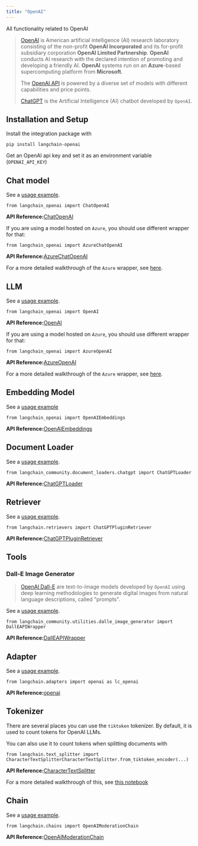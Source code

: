 ```yaml
---
title: "OpenAI"
---
```


All functionality related to OpenAI

> [OpenAI](https://en.wikipedia.org/wiki/OpenAI) is American artificial intelligence (AI) research laboratory consisting of the non-profit **OpenAI Incorporated** and its for-profit subsidiary corporation **OpenAI Limited Partnership**. **OpenAI** conducts AI research with the declared intention of promoting and developing a friendly AI. **OpenAI** systems run on an **Azure**-based supercomputing platform from **Microsoft**.
>
> The [OpenAI API](https://platform.openai.com/oss/models) is powered by a diverse set of models with different capabilities and price points.
>
> [ChatGPT](https://chat.openai.com) is the Artificial Intelligence (AI) chatbot developed by `OpenAI`.

## Installation and Setup

Install the integration package with

```
pip install langchain-openai
```

Get an OpenAI api key and set it as an environment variable (`OPENAI_API_KEY`)

## Chat model

See a [usage example](/oss/integrations/chat/openai).

```
from langchain_openai import ChatOpenAI
```

**API Reference:**[ChatOpenAI](https://python.langchain.com/api_reference/openai/chat_models/langchain_openai.chat_models.base.ChatOpenAI.html)

If you are using a model hosted on `Azure`, you should use different wrapper for that:

```
from langchain_openai import AzureChatOpenAI
```

**API Reference:**[AzureChatOpenAI](https://python.langchain.com/api_reference/openai/chat_models/langchain_openai.chat_models.azure.AzureChatOpenAI.html)

For a more detailed walkthrough of the `Azure` wrapper, see [here](/oss/integrations/chat/azure_chat_openai).

## LLM

See a [usage example](/oss/integrations/llms/openai).

```
from langchain_openai import OpenAI
```

**API Reference:**[OpenAI](https://python.langchain.com/api_reference/openai/llms/langchain_openai.llms.base.OpenAI.html)

If you are using a model hosted on `Azure`, you should use different wrapper for that:

```
from langchain_openai import AzureOpenAI
```

**API Reference:**[AzureOpenAI](https://python.langchain.com/api_reference/openai/llms/langchain_openai.llms.azure.AzureOpenAI.html)

For a more detailed walkthrough of the `Azure` wrapper, see [here](/oss/integrations/llms/azure_openai).

## Embedding Model

See a [usage example](/oss/integrations/text_embedding/openai)

```
from langchain_openai import OpenAIEmbeddings
```

**API Reference:**[OpenAIEmbeddings](https://python.langchain.com/api_reference/openai/embeddings/langchain_openai.embeddings.base.OpenAIEmbeddings.html)

## Document Loader

See a [usage example](/oss/integrations/document_loaders/chatgpt_loader).

```
from langchain_community.document_loaders.chatgpt import ChatGPTLoader
```

**API Reference:**[ChatGPTLoader](https://python.langchain.com/api_reference/community/document_loaders/langchain_community.document_loaders.chatgpt.ChatGPTLoader.html)

## Retriever

See a [usage example](/oss/integrations/retrievers/chatgpt-plugin).

```
from langchain.retrievers import ChatGPTPluginRetriever
```

**API Reference:**[ChatGPTPluginRetriever](https://python.langchain.com/api_reference/community/retrievers/langchain_community.retrievers.chatgpt_plugin_retriever.ChatGPTPluginRetriever.html)

## Tools

### Dall-E Image Generator

> [OpenAI Dall-E](https://openai.com/dall-e-3) are text-to-image models developed by `OpenAI` using deep learning methodologies to generate digital images from natural language descriptions, called "prompts".

See a [usage example](/oss/integrations/tools/dalle_image_generator).

```
from langchain_community.utilities.dalle_image_generator import DallEAPIWrapper
```

**API Reference:**[DallEAPIWrapper](https://python.langchain.com/api_reference/community/utilities/langchain_community.utilities.dalle_image_generator.DallEAPIWrapper.html)

## Adapter

See a [usage example](/oss/integrations/adapters/openai).

```
from langchain.adapters import openai as lc_openai
```

**API Reference:**[openai](https://python.langchain.com/api_reference/langchain/adapters/langchain.adapters.openai.openai.html)

## Tokenizer

There are several places you can use the `tiktoken` tokenizer. By default, it is used to count tokens for OpenAI LLMs.

You can also use it to count tokens when splitting documents with

```
from langchain.text_splitter import CharacterTextSplitterCharacterTextSplitter.from_tiktoken_encoder(...)
```

**API Reference:**[CharacterTextSplitter](https://python.langchain.com/api_reference/text_splitters/character/langchain_text_splitters.character.CharacterTextSplitter.html)

For a more detailed walkthrough of this, see [this notebook](/oss/how_to/split_by_token/#tiktoken)

## Chain

See a [usage example](https://python.langchain.com/v0.1/oss/guides/productionization/safety/moderation).

```
from langchain.chains import OpenAIModerationChain
```

**API Reference:**[OpenAIModerationChain](https://python.langchain.com/api_reference/langchain/chains/langchain.chains.moderation.OpenAIModerationChain.html)
